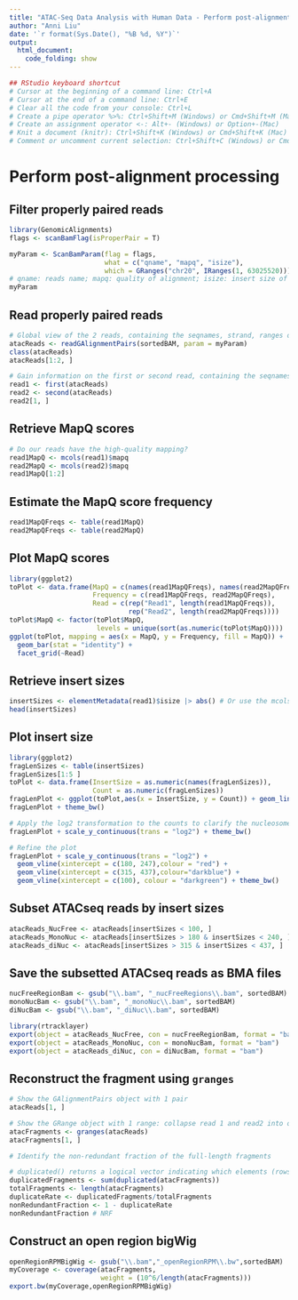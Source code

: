 ```yaml
---
title: "ATAC-Seq Data Analysis with Human Data - Perform post-alignment processing"
author: "Anni Liu"
date: '`r format(Sys.Date(), "%B %d, %Y")`'
output: 
  html_document:
    code_folding: show
---
```


```r
## RStudio keyboard shortcut
# Cursor at the beginning of a command line: Ctrl+A
# Cursor at the end of a command line: Ctrl+E
# Clear all the code from your console: Ctrl+L
# Create a pipe operator %>%: Ctrl+Shift+M (Windows) or Cmd+Shift+M (Mac)
# Create an assignment operator <-: Alt+- (Windows) or Option+-(Mac) 
# Knit a document (knitr): Ctrl+Shift+K (Windows) or Cmd+Shift+K (Mac)
# Comment or uncomment current selection: Ctrl+Shift+C (Windows) or Cmd+Shift+C (Mac)
```


# Perform post-alignment processing
## Filter properly paired reads
```r
library(GenomicAlignments)
flags <- scanBamFlag(isProperPair = T)

myParam <- ScanBamParam(flag = flags,
                        what = c("qname", "mapq", "isize"),
                        which = GRanges("chr20", IRanges(1, 63025520))) # 63025520: length of chromosome 20
# qname: reads name; mapq: quality of alignment; isize: insert size of our fragment
myParam
```


## Read properly paired reads
```r
# Global view of the 2 reads, containing the seqnames, strand, ranges of 2 reads
atacReads <- readGAlignmentPairs(sortedBAM, param = myParam)
class(atacReads)
atacReads[1:2, ]

# Gain information on the first or second read, containing the seqnames, strand, cigar, qwidth, start, end, width, qname, mapq, isize
read1 <- first(atacReads)
read2 <- second(atacReads)
read2[1, ]
```


## Retrieve MapQ scores
```r
# Do our reads have the high-quality mapping?
read1MapQ <- mcols(read1)$mapq
read2MapQ <- mcols(read2)$mapq
read1MapQ[1:2]
```


## Estimate the MapQ score frequency
```r
read1MapQFreqs <- table(read1MapQ)
read2MapQFreqs <- table(read2MapQ)
```


## Plot MapQ scores
```r
library(ggplot2)
toPlot <- data.frame(MapQ = c(names(read1MapQFreqs), names(read2MapQFreqs)),
                     Frequency = c(read1MapQFreqs, read2MapQFreqs),
                     Read = c(rep("Read1", length(read1MapQFreqs)), 
                              rep("Read2", length(read2MapQFreqs))))
toPlot$MapQ <- factor(toPlot$MapQ, 
                      levels = unique(sort(as.numeric(toPlot$MapQ))))
ggplot(toPlot, mapping = aes(x = MapQ, y = Frequency, fill = MapQ)) + 
  geom_bar(stat = "identity") + 
  facet_grid(~Read)
```


## Retrieve insert sizes 
```r
insertSizes <- elementMetadata(read1)$isize |> abs() # Or use the mcols to retrieve the insert size
head(insertSizes)
```


## Plot insert size
```r
library(ggplot2)
fragLenSizes <- table(insertSizes)
fragLenSizes[1:5 ]
toPlot <- data.frame(InsertSize = as.numeric(names(fragLenSizes)),
                     Count = as.numeric(fragLenSizes))
fragLenPlot <- ggplot(toPlot,aes(x = InsertSize, y = Count)) + geom_line()
fragLenPlot + theme_bw() 

# Apply the log2 transformation to the counts to clarify the nucleosome patterning 
fragLenPlot + scale_y_continuous(trans = "log2") + theme_bw()

# Refine the plot
fragLenPlot + scale_y_continuous(trans = "log2") + 
  geom_vline(xintercept = c(180, 247),colour = "red") + 
  geom_vline(xintercept = c(315, 437),colour="darkblue") +
  geom_vline(xintercept = c(100), colour = "darkgreen") + theme_bw()
```


## Subset ATACseq reads by insert sizes
```r
atacReads_NucFree <- atacReads[insertSizes < 100, ]
atacReads_MonoNuc <- atacReads[insertSizes > 180 & insertSizes < 240, ]
atacReads_diNuc <- atacReads[insertSizes > 315 & insertSizes < 437, ]
```


## Save the subsetted ATACseq reads as BMA files
```r
nucFreeRegionBam <- gsub("\\.bam", "_nucFreeRegions\\.bam", sortedBAM)
monoNucBam <- gsub("\\.bam", "_monoNuc\\.bam", sortedBAM)
diNucBam <- gsub("\\.bam", "_diNuc\\.bam", sortedBAM)

library(rtracklayer)
export(object = atacReads_NucFree, con = nucFreeRegionBam, format = "bam") # Save the object atacReads_NucFree with the filename in `nucFreeRegionBam`
export(object = atacReads_MonoNuc, con = monoNucBam, format = "bam")
export(object = atacReads_diNuc, con = diNucBam, format = "bam")
```


## Reconstruct the fragment using `granges`
```r
# Show the GAlignmentPairs object with 1 pair
atacReads[1, ] 

# Show the GRange object with 1 range: collapse read 1 and read2 into one long read
atacFragments <- granges(atacReads)
atacFragments[1, ] 

# Identify the non-redundant fraction of the full-length fragments 

# duplicated() returns a logical vector indicating which elements (rows) are duplicates.
duplicatedFragments <- sum(duplicated(atacFragments))
totalFragments <- length(atacFragments)
duplicateRate <- duplicatedFragments/totalFragments
nonRedundantFraction <- 1 - duplicateRate
nonRedundantFraction # NRF
```


## Construct an open region bigWig
```r
openRegionRPMBigWig <- gsub("\\.bam","_openRegionRPM\\.bw",sortedBAM)
myCoverage <- coverage(atacFragments,
                       weight = (10^6/length(atacFragments)))
export.bw(myCoverage,openRegionRPMBigWig)
```
